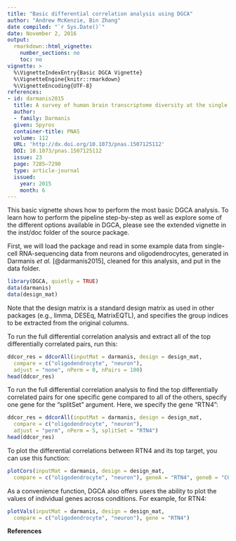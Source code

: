 ```yaml
---
title: "Basic differential correlation analysis using DGCA"
author: "Andrew McKenzie, Bin Zhang"
date compiled: "`r Sys.Date()`"
date: November 2, 2016
output: 
  rmarkdown::html_vignette: 
    number_sections: no
    toc: no
vignette: >
  %\VignetteIndexEntry{Basic DGCA Vignette}
  %\VignetteEngine{knitr::rmarkdown}
  %\VignetteEncoding{UTF-8}
references:
- id: darmanis2015
  title: A survey of human brain transcriptome diversity at the single cell level
  author:
  - family: Darmanis
  given: Spyros 
  container-title: PNAS
  volume: 112
  URL: 'http://dx.doi.org/10.1073/pnas.1507125112'
  DOI: 10.1073/pnas.1507125112
  issue: 23
  page: 7285–7290
  type: article-journal
  issued:
    year: 2015
    month: 6
---
```


This basic vignette shows how to perform the most basic DGCA analysis. To learn how to perform the pipeline step-by-step as well as explore some of the different options available in DGCA, please see the extended vignette in the inst/doc folder of the source package. 

First, we will load the package and read in some example data from single-cell RNA-sequencing data from neurons and oligodendrocytes, generated in Darmanis *et al.* [@darmanis2015], cleaned for this analysis, and put in the data folder. 

```r
library(DGCA, quietly = TRUE)
data(darmanis)
data(design_mat)
```

Note that the design matrix is a standard design matrix as used in other packages (e.g., limma, DESEq, MatrixEQTL), and specifies the group indices to be extracted from the original columns. 

To run the full differential correlation analysis and extract all of the top differentially correlated pairs, run this: 

```r
ddcor_res = ddcorAll(inputMat = darmanis, design = design_mat,
  compare = c("oligodendrocyte", "neuron"),
  adjust = "none", nPerm = 0, nPairs = 100)
head(ddcor_res)
```

To run the full differential correlation analysis to find the top differentially correlated pairs for one specific gene compared to all of the others, specify one gene for the "splitSet" argument. Here, we specify the gene "RTN4": 

```r
ddcor_res = ddcorAll(inputMat = darmanis, design = design_mat,
  compare = c("oligodendrocyte", "neuron"),
  adjust = "perm", nPerm = 5, splitSet = "RTN4")
head(ddcor_res)
```

To plot the differential correlations between RTN4 and its top target, you can use this function: 

```r
plotCors(inputMat = darmanis, design = design_mat,
  compare = c("oligodendrocyte", "neuron"), geneA = "RTN4", geneB = "COX6A1")
```

As a convenience function, DGCA also offers users the ability to plot the values of individual genes across conditions. For example, for RTN4: 

```r
plotVals(inputMat = darmanis, design = design_mat,
  compare = c("oligodendrocyte", "neuron"), gene = "RTN4") 
```

**References**

